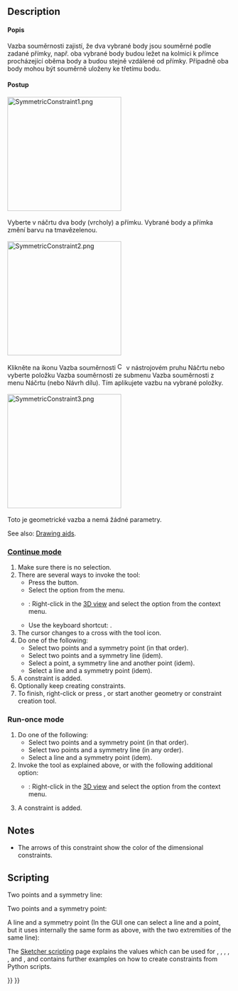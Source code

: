 <languages/>

{{Docnav
|[[Sketcher_ConstrainEqual|Equal]]
|[[Sketcher_ConstrainBlock|Block]]
|[[Sketcher_Workbench|Sketcher]]
|IconL=Sketcher_ConstrainEqual.svg
|IconR=Sketcher_ConstrainBlock.svg
|IconC=Workbench_Sketcher.svg
}}

<div class="mw-translate-fuzzy">
{{GuiCommand/cs
|Name=Constraint Symmetric
|Name/cs=Constraint Symmetric
|Workbenches=[[Sketcher Workbench/cs|Náčrt]], [[PartDesign Workbench/cs|Návrh dílu]]
|MenuLocation=Sketch → Sketcher constraints → Constrain symmetrical
|SeeAlso=[[Sketcher_ConstrainParallel/cs|Vazba rovnoběžnosti]]
}}
</div>

==Description== 

<div class="mw-translate-fuzzy">
====Popis====
Vazba souměrnosti zajistí, že dva vybrané body jsou souměrné podle zadané přímky, např. oba vybrané body budou ležet na kolmici k přímce procházející oběma body a budou stejně vzdálené od přímky. Případně oba body mohou být souměrně uloženy ke třetímu bodu.
</div>

<span id="Usage"></span>
<div class="mw-translate-fuzzy">
====Postup====
[[File:SymmetricConstraint1.png|256px]]<br /><br />
Vyberte v náčrtu dva body (vrcholy) a přímku. Vybrané body a přímka změní barvu na tmavězelenou.<br /><br />
[[File:SymmetricConstraint2.png|256px]]<br /><br />
Klikněte na ikonu Vazba souměrnosti [[File:Constraint_Symmetric.png|16px]] v nástrojovém pruhu Náčrtu nebo vyberte položku Vazba souměrnosti ze submenu Vazba souměrnosti z menu Náčrtu (nebo Návrh dílu).
Tím aplikujete vazbu na vybrané položky.<br /><br />
[[File:SymmetricConstraint3.png|256px]]<br /><br />
Toto je geometrické vazba a nemá žádné parametry.
</div>

See also: [[Sketcher_Workbench#Drawing_aids|Drawing aids]].

===[[Sketcher_Workbench#Continue_modes|Continue mode]]===

# Make sure there is no selection.
# There are several ways to invoke the tool:
#* Press the {{Button|[[Image:Sketcher_ConstrainSymmetric.svg|16px]] [[Sketcher_ConstrainSymmetric|Constrain symmetric]]}} button.
#* Select the {{MenuCommand|Sketch → Sketcher constraints → [[Image:Sketcher_ConstrainSymmetric.svg|16px]] Constrain symmetric}} option from the menu.
#* {{Version|1.0}}: Right-click in the [[3D_view|3D view]] and select the {{MenuCommand|Constrain → [[Image:Sketcher_ConstrainSymmetric.svg|16px]] Constrain symmetric}} option from the context menu.
#* Use the keyboard shortcut: {{KEY|S}}.
# The cursor changes to a cross with the tool icon.
# Do one of the following:
#* Select two points and a symmetry point (in that order).
#* Select two points and a symmetry line (idem).
#* Select a point, a symmetry line and another point (idem).
#* Select a line and a symmetry point (idem).
# A constraint is added.
# Optionally keep creating constraints.
# To finish, right-click or press {{KEY|Esc}}, or start another geometry or constraint creation tool.

===Run-once mode===

# Do one of the following:
#* Select two points and a symmetry point (in that order).
#* Select two points and a symmetry line (in any order).
#* Select a line and a symmetry point (idem).
# Invoke the tool as explained above, or with the following additional option:
#* {{Version|1.0}}: Right-click in the [[3D_view|3D view]] and select the {{MenuCommand|[[Image:Sketcher_ConstrainSymmetric.svg|16px]] Constrain symmetric}} option from the context menu.
# A constraint is added.

==Notes==

* The arrows of this constraint show the color of the dimensional constraints.

== Scripting ==

Two points and a symmetry line:

{{Code|code=Sketch.addConstraint(Sketcher.Constraint('Symmetric', Line1, PointOfLine1, Line2, PointOfLine2, SymmetryLine))}}

Two points and a symmetry point:

{{Code|code=Sketch.addConstraint(Sketcher.Constraint('Symmetric', Line1, PointOfLine1, Line2, PointOfLine2, LineS, PointOfLineS))}}

A line and a symmetry point (In the GUI one can select a line and a point, but it uses internally the same form as above, with the two extremities of the same line):

{{Code|code=Sketch.addConstraint(Sketcher.Constraint('Symmetric', Line, 1, Line, 2, LineS, PointOfLineS))}}

The [[Sketcher_scripting|Sketcher scripting]] page explains the values which can be used for {{incode|Line1}}, {{incode|Line2}}, {{incode|LineS}}, {{incode|Line}}, {{incode|PointOfLine1}}, {{incode|PointOfLine2}} and {{incode|PointOfLineS}}, and  contains further examples on how to create constraints from Python scripts.


{{Docnav
|[[Sketcher_ConstrainEqual|Equal]]
|[[Sketcher_ConstrainBlock|Block]]
|[[Sketcher_Workbench|Sketcher]]
|IconL=Sketcher_ConstrainEqual.svg
|IconR=Sketcher_ConstrainBlock.svg
|IconC=Workbench_Sketcher.svg
}}

{{Sketcher_Tools_navi{{#translation:}}}}
{{Userdocnavi{{#translation:}}}}